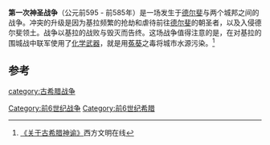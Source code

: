 {{Infobox military conflict
|conflict=第一次神圣战争
|date=前595年 - 前585年
|place=[[古希腊|希腊]]本土
|result=[[德尔斐|德尔斐]]获胜，{{link-en|基拉 (古希腊)|Kirra, Phocis|基拉}}被毁灭
|combatant1=[[近邻同盟|德尔斐的近邻同盟]],<br>[[西锡安|西锡安]]
|combatant2=基拉
|commander1=[[西锡安的克利斯提尼|西锡安的克利斯提尼]]
|commander2=
}}'''第一次神圣战争'''（公元前595 - 前585年）是一场发生于[[德尔斐|德尔斐]]与{{link-en|基拉 (古希腊)|Kirra, Phocis|基拉}}两个城邦之间的战争。冲突的升级是因为基拉频繁的抢劫和虐待前往[[德尔斐|德尔斐]]的朝圣者，以及入侵德尔斐领土。战争以基拉的战败与毁灭而告终。这场战争值得注意的是，在对基拉的围城战中联军使用了[[化学武器|化学武器]]，就是用[[铁筷子属|菟葵]]之毒将城市水源污染。<ref>[http://www.zfwmw.com/article/1196.html 《关于古希腊神谕》]{{dead link|date=2018年4月 |bot=InternetArchiveBot |fix-attempted=yes }}西方文明在线</ref>

==参考==
<references/>

{{古希腊战争}}

[[category:古希腊战争|category:古希腊战争]]
[[Category:前6世纪战争|Category:前6世纪战争]]
[[Category:前6世纪希腊|Category:前6世纪希腊]]